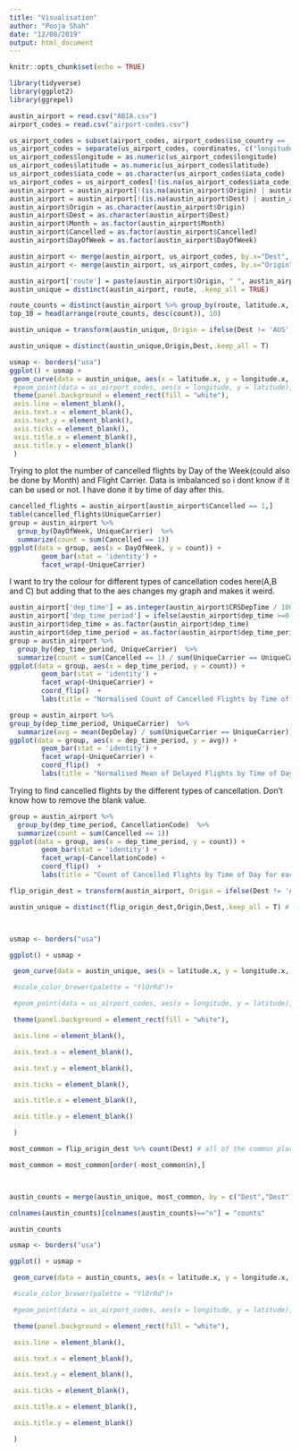 ---
title: "Visualisation"
author: "Pooja Shah"
date: "12/08/2019"
output: html_document
---

```{r setup, include=FALSE}
knitr::opts_chunk$set(echo = TRUE)
```

```{r}
library(tidyverse)
library(ggplot2)
library(ggrepel)
```

```{r}
austin_airport = read.csv("ABIA.csv")
airport_codes = read.csv("airport-codes.csv")
```

```{r}
us_airport_codes = subset(airport_codes, airport_codes$iso_country == 'US', select = c(iata_code, coordinates))
us_airport_codes = separate(us_airport_codes, coordinates, c("longitude", "latitude"), sep = ", ")
us_airport_codes$longitude = as.numeric(us_airport_codes$longitude)
us_airport_codes$latitude = as.numeric(us_airport_codes$latitude)
us_airport_codes$iata_code = as.character(us_airport_codes$iata_code)
us_airport_codes = us_airport_codes[!(is.na(us_airport_codes$iata_code) | us_airport_codes$iata_code == ""), ]
austin_airport = austin_airport[!(is.na(austin_airport$Origin) | austin_airport$Origin == ""), ]
austin_airport = austin_airport[!(is.na(austin_airport$Dest) | austin_airport$Dest == ""), ]
austin_airport$Origin = as.character(austin_airport$Origin)
austin_airport$Dest = as.character(austin_airport$Dest)
austin_airport$Month = as.factor(austin_airport$Month)
austin_airport$Cancelled = as.factor(austin_airport$Cancelled)
austin_airport$DayOfWeek = as.factor(austin_airport$DayOfWeek)
```

```{r}
austin_airport <- merge(austin_airport, us_airport_codes, by.x="Dest", by.y="iata_code")
austin_airport <- merge(austin_airport, us_airport_codes, by.x="Origin", by.y="iata_code")
```

```{r}
austin_airport['route'] = paste(austin_airport$Origin, " ", austin_airport$Dest)
austin_unique = distinct(austin_airport, route, .keep_all = TRUE)
```

```{r}
route_counts = distinct(austin_airport %>% group_by(route, latitude.x, latitude.y, longitude.x, longitude.y) %>% summarise(count = n())) 
top_10 = head(arrange(route_counts, desc(count)), 10)
```

```{r}
austin_unique = transform(austin_unique, Origin = ifelse(Dest != 'AUS', Origin, Dest), Dest = ifelse(Dest != 'AUS', Dest,Origin))

austin_unique = distinct(austin_unique,Origin,Dest,.keep_all = T)
```

```{r}
usmap <- borders("usa") 
ggplot() + usmap + 
 geom_curve(data = austin_unique, aes(x = latitude.x, y = longitude.x, xend = latitude.y, yend = longitude.y)) + 
 #geom_point(data = us_airport_codes, aes(x = longitude, y = latitude), ) + 
 theme(panel.background = element_rect(fill = "white"), 
 axis.line = element_blank(),
 axis.text.x = element_blank(),
 axis.text.y = element_blank(),
 axis.ticks = element_blank(),
 axis.title.x = element_blank(),
 axis.title.y = element_blank()
 )
```

Trying to plot the number of cancelled flights by Day of the Week(could also be done by Month) and Flight Carrier. Data is imbalanced so i dont know if it can be used or not. I have done it by time of day after this.
```{r}
cancelled_flights = austin_airport[austin_airport$Cancelled == 1,]
table(cancelled_flights$UniqueCarrier)
group = austin_airport %>%
  group_by(DayOfWeek, UniqueCarrier)  %>% 
  summarize(count = sum(Cancelled == 1))
ggplot(data = group, aes(x = DayOfWeek, y = count)) +
        geom_bar(stat = 'identity') + 
        facet_wrap(~UniqueCarrier)
```
I want to try the colour for different types of cancellation codes here(A,B and C) but adding that to the aes changes my graph and makes it weird.
```{r}
austin_airport['dep_time'] = as.integer(austin_airport$CRSDepTime / 100)
austin_airport['dep_time_period'] = ifelse(austin_airport$dep_time >=0 & austin_airport$dep_time < 12, 'Morning', ifelse(austin_airport$dep_time >= 12 & austin_airport$dep_time < 16, 'Afternoon', ifelse(austin_airport$dep_time >=14 & austin_airport$dep_time < 20, 'Evening', 'Night')))                  
austin_airport$dep_time = as.factor(austin_airport$dep_time)
austin_airport$dep_time_period = as.factor(austin_airport$dep_time_period)
group = austin_airport %>%
  group_by(dep_time_period, UniqueCarrier)  %>% 
  summarize(count = sum(Cancelled == 1) / sum(UniqueCarrier == UniqueCarrier))
ggplot(data = group, aes(x = dep_time_period, y = count)) +
        geom_bar(stat = 'identity') + 
        facet_wrap(~UniqueCarrier) + 
        coord_flip()  +
        labs(title = "Normalised Count of Cancelled Flights by Time of Day for each Airline Carrier") + xlab("Time of Day") + ylab("Normalised Count of Cancelled Flights")
```
```{r}
group = austin_airport %>%
group_by(dep_time_period, UniqueCarrier)  %>% 
  summarize(avg = mean(DepDelay) / sum(UniqueCarrier == UniqueCarrier))
ggplot(data = group, aes(x = dep_time_period, y = avg)) +
        geom_bar(stat = 'identity') + 
        facet_wrap(~UniqueCarrier) + 
        coord_flip()  +
        labs(title = "Normalised Mean of Delayed Flights by Time of Day for each Airline Carrier") + xlab("Time of Day") + ylab("Normalised Mean of Delayed Flights")
```
Trying to find cancelled flights by the different types of cancellation. Don't know how to remove the blank value.
```{r}
group = austin_airport %>%
  group_by(dep_time_period, CancellationCode)  %>% 
  summarize(count = sum(Cancelled == 1))
ggplot(data = group, aes(x = dep_time_period, y = count)) +
        geom_bar(stat = 'identity') + 
        facet_wrap(~CancellationCode) + 
        coord_flip()  +
        labs(title = "Count of Cancelled Flights by Time of Day for each Type of Cancellations") + xlab("Time of Day") + ylab("Count of Cancelled Flights")
```

```{r}

flip_origin_dest = transform(austin_airport, Origin = ifelse(Dest != 'AUS', Origin, Dest), Dest = ifelse(Dest != 'AUS', Dest,Origin)) # simply changes all the origins to be austin; doesn't change the rest of the dataset

austin_unique = distinct(flip_origin_dest,Origin,Dest,.keep_all = T) # drops duplicates



usmap <- borders("usa") 

ggplot() + usmap + 

 geom_curve(data = austin_unique, aes(x = latitude.x, y = longitude.x, xend = latitude.y, yend = longitude.y, colour = DepDelay)) +

 #scale_color_brewer(palette = "YlOrRd")+

 #geom_point(data = us_airport_codes, aes(x = longitude, y = latitude), ) + 

 theme(panel.background = element_rect(fill = "white"), 

 axis.line = element_blank(),

 axis.text.x = element_blank(),

 axis.text.y = element_blank(),

 axis.ticks = element_blank(),

 axis.title.x = element_blank(),

 axis.title.y = element_blank()

 )

```



```{r}

most_common = flip_origin_dest %>% count(Dest) # all of the common places to fly to/from

most_common = most_common[order(-most_common$n),]



austin_counts = merge(austin_unique, most_common, by = c("Dest","Dest"))

colnames(austin_counts)[colnames(austin_counts)=="n"] = "counts"

austin_counts

```



```{r}

usmap <- borders("usa") 

ggplot() + usmap + 

 geom_curve(data = austin_counts, aes(x = latitude.x, y = longitude.x, xend = latitude.y, yend = longitude.y, colour = counts)) +

 #scale_color_brewer(palette = "YlOrRd")+

 #geom_point(data = us_airport_codes, aes(x = longitude, y = latitude), ) + 

 theme(panel.background = element_rect(fill = "white"), 

 axis.line = element_blank(),

 axis.text.x = element_blank(),

 axis.text.y = element_blank(),

 axis.ticks = element_blank(),

 axis.title.x = element_blank(),

 axis.title.y = element_blank()

 )

```

